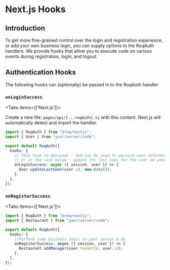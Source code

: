 
# Next.js Hooks

## Introduction

To get more fine-grained control over the login and registration experience, or add your own business logic, you can supply options to the RoqAuth handlers. We provide hooks that allow you to execute code on various events during registration, login, and logout.

## Authentication Hooks

The following hooks can (optionally) be passed in to the RoqAuth handler

### `onLoginSuccess`

<Tabs items={['Next.js']}><Tab>

Create a new file: `pages/api/[...roqAuth].ts` with this content. Next.js will automatically detect and import the handler.

```typescript
import { RoqAuth } from "@roq/nextjs";
import { User } from "your/server/code";

export default RoqAuth({
  hooks: {
    // This hook is optional - and can be used to persist user information,
    // or in the case below - update the last seen for the user on your database
    onLoginSuccess: async ({ session, user }) => {
      User.updateLastSeen(user.id, new Date());
    },
  },
});
```

</Tab>
</Tabs>

### `onRegisterSuccess`

<Tabs items={['Next.js']}><Tab>

```typescript
import { RoqAuth } from "@roq/nextjs";
import { Restaurant } from "your/server/code";

export default RoqAuth({
  hooks: {
    //Perform some business logic on your server & db
    onRegisterSuccess: async ({ session, user }) => {
      Restaurant.addManager(user.tenantId, user.id);
    },
  },
});
```
</Tab>
</Tabs>
